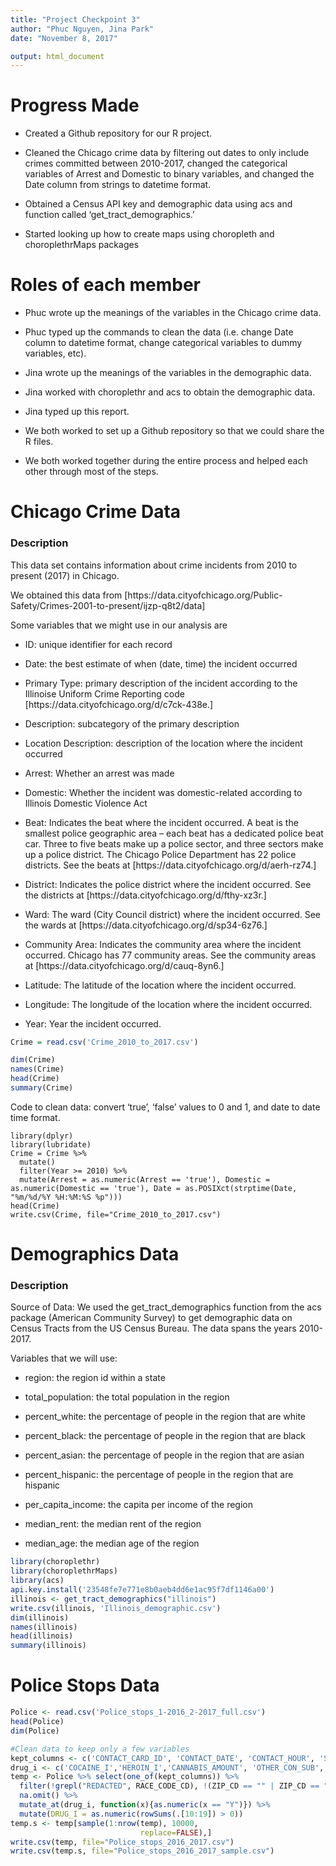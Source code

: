 ```yaml
---
title: "Project Checkpoint 3"
author: "Phuc Nguyen, Jina Park"
date: "November 8, 2017"

output: html_document
---
```


# Progress Made

- Created a Github repository for our R project.

- Cleaned the Chicago crime data by filtering out dates to only include crimes committed between 2010-2017, changed the categorical variables of Arrest and Domestic to binary variables, and changed the Date column from strings to datetime format.

- Obtained a Census API key and demographic data using acs and function called ‘get_tract_demographics.’

- Started looking up how to create maps using choropleth and choroplethrMaps packages


# Roles of each member

- Phuc wrote up the meanings of the variables in the Chicago crime data.

- Phuc typed up the commands to clean the data (i.e. change Date column to datetime format, change categorical variables to dummy variables, etc).

- Jina wrote up the meanings of the variables in the demographic data.

- Jina worked with choroplethr and acs to obtain the demographic data.

- Jina typed up this report.

- We both worked to set up a Github repository so that we could share the R files.

- We both worked together during the entire process and helped each other through most of the steps.


# Chicago Crime Data

### Description

This data set contains information about crime incidents from 2010 to present (2017) in Chicago.

We obtained this data from [https://data.cityofchicago.org/Public-Safety/Crimes-2001-to-present/ijzp-q8t2/data]

Some variables that we might use in our analysis are

- ID: unique identifier for each record

- Date: the best estimate of when (date, time) the incident occurred

- Primary Type: primary description of the incident according to the Illinoise Uniform Crime Reporting code [https://data.cityofchicago.org/d/c7ck-438e.]

- Description: subcategory of the primary description

- Location Description: description of the location where the incident occurred

- Arrest: Whether an arrest was made

- Domestic: Whether the incident was domestic-related according to Illinois Domestic Violence Act

- Beat: Indicates the beat where the incident occurred. A beat is the smallest police geographic area – each beat has a dedicated police beat car. Three to five beats make up a police sector, and three sectors make up a police district. The Chicago Police Department has 22 police districts. See the beats at [https://data.cityofchicago.org/d/aerh-rz74.]

- District: Indicates the police district where the incident occurred. See the districts at [https://data.cityofchicago.org/d/fthy-xz3r.]

- Ward: The ward (City Council district) where the incident occurred. See the wards at [https://data.cityofchicago.org/d/sp34-6z76.]

- Community Area: Indicates the community area where the incident occurred. Chicago has 77 community areas. See the community areas at [https://data.cityofchicago.org/d/cauq-8yn6.]

- Latitude: The latitude of the location where the incident occurred.

- Longitude: The longitude of the location where the incident occurred.

- Year: Year the incident occurred.


```r
Crime = read.csv('Crime_2010_to_2017.csv')
```

```r
dim(Crime)
names(Crime)
head(Crime)
summary(Crime)
```


Code to clean data: convert 'true', 'false' values to 0 and 1, and date to date time format.

```
library(dplyr)
library(lubridate)
Crime = Crime %>% 
  mutate()
  filter(Year >= 2010) %>% 
  mutate(Arrest = as.numeric(Arrest == 'true'), Domestic = as.numeric(Domestic == 'true'), Date = as.POSIXct(strptime(Date, "%m/%d/%Y %H:%M:%S %p")))
head(Crime)
write.csv(Crime, file="Crime_2010_to_2017.csv")
```

# Demographics Data

### Description

Source of Data: We used the get_tract_demographics function from the acs package (American Community Survey) to get demographic data on Census Tracts from the US Census Bureau. The data spans the years 2010-2017.

Variables that we will use:

- region: the region id within a state

- total_population: the total population in the region

- percent_white: the percentage of people in the region that are white

- percent_black: the percentage of people in the region that are black

- percent_asian: the percentage of people in the region that are asian

- percent_hispanic: the percentage of people in the region that are hispanic

- per_capita_income: the capita per income of the region

- median_rent: the median rent of the region

- median_age: the median age of the region


```r
library(choroplethr)
library(choroplethrMaps)
library(acs)
api.key.install('23548fe7e771e8b0aeb4dd6e1ac95f7df1146a00')
illinois <- get_tract_demographics("illinois")
write.csv(illinois, 'Illinois_demographic.csv')
dim(illinois)
names(illinois)
head(illinois)
summary(illinois)
```


# Police Stops Data

```r
Police <- read.csv('Police_stops_1-2016_2-2017_full.csv')
head(Police)
dim(Police)

#Clean data to keep only a few variables
kept_columns <- c('CONTACT_CARD_ID', 'CONTACT_DATE', 'CONTACT_HOUR', 'SUBMITTING_BEAT_CD','SEX_CODE_CD','RACE_CODE_CD','ZIP_CD','BEAT','ENFORCEMENT_ACTION_TAKEN_I','COCAINE_I','HEROIN_I','CANNABIS_AMOUNT', 'OTHER_CON_SUB', 'SEARCH_COCAINE_I', 'SEARCH_HEROIN_I', 'SEARCH_CANNABIS_I', 'SEARCH_OTHER_CON_SUB_I', 'PARA_I', 'S_PARA_I')
drug_i <- c('COCAINE_I','HEROIN_I','CANNABIS_AMOUNT', 'OTHER_CON_SUB', 'SEARCH_COCAINE_I', 'SEARCH_HEROIN_I', 'SEARCH_CANNABIS_I', 'SEARCH_OTHER_CON_SUB_I', 'PARA_I', 'S_PARA_I', 'ENFORCEMENT_ACTION_TAKEN_I')
temp <- Police %>% select(one_of(kept_columns)) %>%
  filter(!grepl("REDACTED", RACE_CODE_CD), !(ZIP_CD == "" | ZIP_CD == " " | ZIP_CD == "null" | ZIP_CD == "NULL")) %>%
  na.omit() %>%
  mutate_at(drug_i, function(x){as.numeric(x == "Y")}) %>%
  mutate(DRUG_I = as.numeric(rowSums(.[10:19]) > 0))
temp.s <- temp[sample(1:nrow(temp), 10000,
                             replace=FALSE),]
write.csv(temp, file="Police_stops_2016_2017.csv")
write.csv(temp.s, file="Police_stops_2016_2017_sample.csv")
```